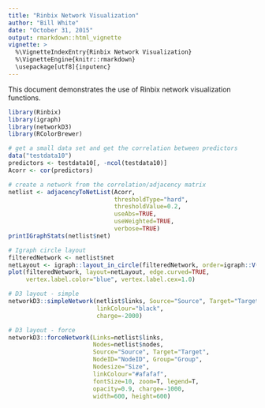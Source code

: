 ```yaml
---
title: "Rinbix Network Visualization"
author: "Bill White"
date: "October 31, 2015"
output: rmarkdown::html_vignette
vignette: >
  %\VignetteIndexEntry{Rinbix Network Visualization}
  %\VignetteEngine{knitr::rmarkdown}
  \usepackage[utf8]{inputenc}
---
```


This document demonstrates the use of Rinbix network visualization functions.

```r
library(Rinbix)
library(igraph)
library(networkD3)
library(RColorBrewer)
```

```r
# get a small data set and get the correlation between predictors
data("testdata10")
predictors <- testdata10[, -ncol(testdata10)]
Acorr <- cor(predictors)

# create a network from the correlation/adjacency matrix 
netlist <- adjacencyToNetList(Acorr, 
                              thresholdType="hard", 
                              thresholdValue=0.2, 
                              useAbs=TRUE, 
                              useWeighted=TRUE, 
                              verbose=TRUE)
printIGraphStats(netlist$net)

# Igraph circle layout
filteredNetwork <- netlist$net
netLayout <- igraph::layout_in_circle(filteredNetwork, order=igraph::V(filteredNetwork))
plot(filteredNetwork, layout=netLayout, edge.curved=TRUE,
     vertex.label.color="blue", vertex.label.cex=1.0)

# D3 layout - simple
networkD3::simpleNetwork(netlist$links, Source="Source", Target="Target", 
                         linkColour="black", 
                         charge=-2000)

# D3 layout - force 
networkD3::forceNetwork(Links=netlist$links, 
                        Nodes=netlist$nodes, 
                        Source="Source", Target="Target",
                        NodeID="NodeID", Group="Group", 
                        Nodesize="Size", 
                        linkColour="#afafaf", 
                        fontSize=10, zoom=T, legend=T,
                        opacity=0.9, charge=-1000, 
                        width=600, height=600)
```
